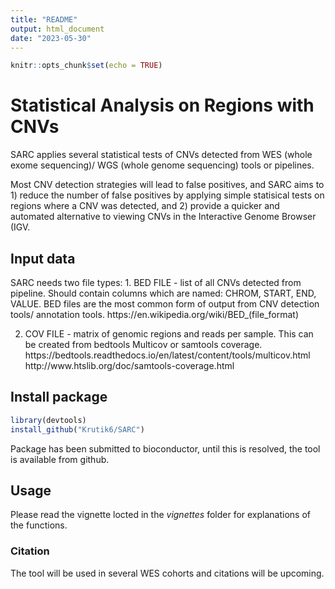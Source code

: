 ```yaml
---
title: "README"
output: html_document
date: "2023-05-30"
---
```


```r
knitr::opts_chunk$set(echo = TRUE)
```

# Statistical Analysis on Regions with CNVs

SARC applies several statistical tests of CNVs detected from WES (whole exome sequencing)/ WGS (whole genome sequencing) tools or pipelines. 

Most CNV detection strategies will lead to false positives, and SARC aims to 1) reduce the number of false positives by applying simple statisical tests on regions where a CNV was detected, and 2) provide a quicker and automated alternative to viewing CNVs in the Interactive Genome Browser (IGV. 

## Input data

SARC needs two file types:
1. BED FILE - list of all CNVs detected from pipeline. Should contain columns which are named: CHROM, START, END, VALUE. BED files are the most common form of output from CNV detection tools/ annotation tools.
https://en.wikipedia.org/wiki/BED_(file_format)

2. COV FILE - matrix of genomic regions and reads per sample. This can be created from bedtools Multicov or samtools coverage.
https://bedtools.readthedocs.io/en/latest/content/tools/multicov.html
http://www.htslib.org/doc/samtools-coverage.html

## Install package

```r
library(devtools)
install_github("Krutik6/SARC")

```

Package has been submitted to bioconductor, until this is resolved, the tool is available from github. 

## Usage

Please read the vignette locted in the *vignettes* folder for explanations of the functions.

### Citation

The tool will be used in several WES cohorts and citations will be upcoming.
